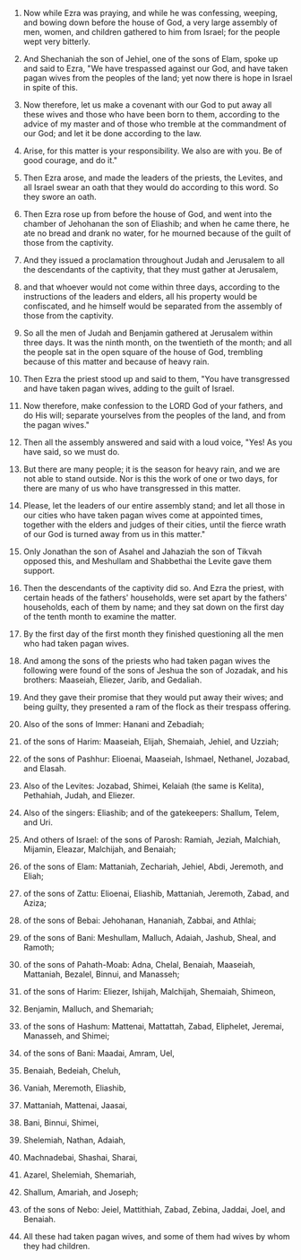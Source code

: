 
1. Now while Ezra was praying, and while he was confessing, weeping, and bowing down before the house of God, a very large assembly of men, women, and children gathered to him from Israel; for the people wept very bitterly.

2. And Shechaniah the son of Jehiel, one of the sons of Elam, spoke up and said to Ezra, "We have trespassed against our God, and have taken pagan wives from the peoples of the land; yet now there is hope in Israel in spite of this.

3. Now therefore, let us make a covenant with our God to put away all these wives and those who have been born to them, according to the advice of my master and of those who tremble at the commandment of our God; and let it be done according to the law.

4. Arise, for this matter is your responsibility. We also are with you. Be of good courage, and do it."

5. Then Ezra arose, and made the leaders of the priests, the Levites, and all Israel swear an oath that they would do according to this word. So they swore an oath.

6. Then Ezra rose up from before the house of God, and went into the chamber of Jehohanan the son of Eliashib; and when he came there, he ate no bread and drank no water, for he mourned because of the guilt of those from the captivity.

7. And they issued a proclamation throughout Judah and Jerusalem to all the descendants of the captivity, that they must gather at Jerusalem,

8. and that whoever would not come within three days, according to the instructions of the leaders and elders, all his property would be confiscated, and he himself would be separated from the assembly of those from the captivity.

9. So all the men of Judah and Benjamin gathered at Jerusalem within three days. It was the ninth month, on the twentieth of the month; and all the people sat in the open square of the house of God, trembling because of this matter and because of heavy rain.

10. Then Ezra the priest stood up and said to them, "You have transgressed and have taken pagan wives, adding to the guilt of Israel.

11. Now therefore, make confession to the LORD God of your fathers, and do His will; separate yourselves from the peoples of the land, and from the pagan wives."

12. Then all the assembly answered and said with a loud voice, "Yes! As you have said, so we must do.

13. But there are many people; it is the season for heavy rain, and we are not able to stand outside. Nor is this the work of one or two days, for there are many of us who have transgressed in this matter.

14. Please, let the leaders of our entire assembly stand; and let all those in our cities who have taken pagan wives come at appointed times, together with the elders and judges of their cities, until the fierce wrath of our God is turned away from us in this matter."

15. Only Jonathan the son of Asahel and Jahaziah the son of Tikvah opposed this, and Meshullam and Shabbethai the Levite gave them support.

16. Then the descendants of the captivity did so. And Ezra the priest, with certain heads of the fathers' households, were set apart by the fathers' households, each of them by name; and they sat down on the first day of the tenth month to examine the matter.

17. By the first day of the first month they finished questioning all the men who had taken pagan wives.

18. And among the sons of the priests who had taken pagan wives the following were found of the sons of Jeshua the son of Jozadak, and his brothers: Maaseiah, Eliezer, Jarib, and Gedaliah.

19. And they gave their promise that they would put away their wives; and being guilty, they presented a ram of the flock as their trespass offering.

20. Also of the sons of Immer: Hanani and Zebadiah;

21. of the sons of Harim: Maaseiah, Elijah, Shemaiah, Jehiel, and Uzziah;

22. of the sons of Pashhur: Elioenai, Maaseiah, Ishmael, Nethanel, Jozabad, and Elasah.

23. Also of the Levites: Jozabad, Shimei, Kelaiah (the same is Kelita), Pethahiah, Judah, and Eliezer.

24. Also of the singers: Eliashib; and of the gatekeepers: Shallum, Telem, and Uri.

25. And others of Israel: of the sons of Parosh: Ramiah, Jeziah, Malchiah, Mijamin, Eleazar, Malchijah, and Benaiah;

26. of the sons of Elam: Mattaniah, Zechariah, Jehiel, Abdi, Jeremoth, and Eliah;

27. of the sons of Zattu: Elioenai, Eliashib, Mattaniah, Jeremoth, Zabad, and Aziza;

28. of the sons of Bebai: Jehohanan, Hananiah, Zabbai, and Athlai;

29. of the sons of Bani: Meshullam, Malluch, Adaiah, Jashub, Sheal, and Ramoth;

30. of the sons of Pahath-Moab: Adna, Chelal, Benaiah, Maaseiah, Mattaniah, Bezalel, Binnui, and Manasseh;

31. of the sons of Harim: Eliezer, Ishijah, Malchijah, Shemaiah, Shimeon,

32. Benjamin, Malluch, and Shemariah;

33. of the sons of Hashum: Mattenai, Mattattah, Zabad, Eliphelet, Jeremai, Manasseh, and Shimei;

34. of the sons of Bani: Maadai, Amram, Uel,

35. Benaiah, Bedeiah, Cheluh,

36. Vaniah, Meremoth, Eliashib,

37. Mattaniah, Mattenai, Jaasai,

38. Bani, Binnui, Shimei,

39. Shelemiah, Nathan, Adaiah,

40. Machnadebai, Shashai, Sharai,

41. Azarel, Shelemiah, Shemariah,

42. Shallum, Amariah, and Joseph;

43. of the sons of Nebo: Jeiel, Mattithiah, Zabad, Zebina, Jaddai, Joel, and Benaiah.

44. All these had taken pagan wives, and some of them had wives by whom they had children.


